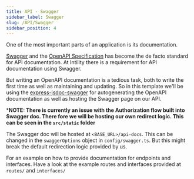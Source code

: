 ```yaml
---
title: API - Swagger
sidebar_label: Swagger
slug: /API/Swagger
sidebar_position: 4
---
```

One of the most important parts of an application is its documentation.

[Swagger](https://swagger.io/) and the [OpenAPI Specification](https://swagger.io/specification/) has become the de facto standard for API documentation.
At Intility there is a requirement for API documentation using Swagger.

But writing an OpenAPI documentation is a tedious task, both to write the first time as well as maintaining and updating.
So in this template we'll be using the [express-jsdoc-swagger](https://brikev.github.io/express-jsdoc-swagger-docs/#/) for autogenerating the OpenAPI documentation as well as hosting the Swagger page on our API.

***NOTE: There is currently an issue with the Authorization flow built into Swagger doc. There fore we will be hosting our own redirect logic. This can be seen in the `src/static` folder**

The Swagger doc will be hosted at `<BASE_URL>/api-docs`. This can be changed in the `swaggerOptions` object in `config/swagger.ts`. 
But this might break the default redirection logic provided by us.

For an example on how to provide documentation for endpoints and interfaces. Have a look at the example routes and interfaces provided at `routes/` and `interfaces/`